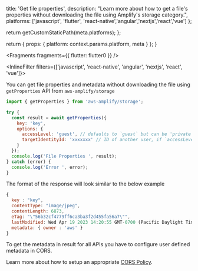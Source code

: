 
  title: 'Get file properties',
  description:
    "Learn more about how to get a file's properties without downloading the file using Amplify's storage category.",
  platforms: ['javascript', 'flutter', 'react-native','angular','nextjs','react','vue'] 
};

  return getCustomStaticPath(meta.platforms);
};

  return {
    props: {
      platform: context.params.platform,
      meta
    }
  };
}


<Fragments fragments={{ flutter: flutter0 }} />

<InlineFilter filters={['javascript', 'react-native', 'angular', 'nextjs', 'react', 'vue']}>

You can get file properties and metadata without downloading the file using `getProperties` API from `aws-amplify/storage`

```javascript
import { getProperties } from 'aws-amplify/storage';

try {
  const result = await getProperties({
    key: 'key',
    options: {
      accessLevel: 'guest', // defaults to `guest` but can be 'private' | 'protected' | 'guest'
      targetIdentityId: 'xxxxxxx' // ID of another user, if `accessLevel: protected`
    }
  });
  console.log('File Properties ', result);
} catch (error) {
  console.log('Error ', error);
}
```

The format of the response will look similar to the below example

```js
{
  key : "key",
  contentType: "image/jpeg",
  contentLength: 6873,
  eTag: "\"56b32cf4779ff6ca3ba3f2d455fa56a7\"",
  lastModified: Wed Apr 19 2023 14:20:55 GMT-0700 (Pacific Daylight Time) {},
  metadata: { owner : 'aws' }
}
```

<Callout>
To get the metadata in result for all APIs you have to configure user defined metadata in CORS.

Learn more about how to setup an appropriate [CORS Policy](https://docs.amplify.aws/lib-v1/storage/getting-started/q/platform/js/#amazon-s3-bucket-cors-policy-setup).

</Callout>

</InlineFilter>

